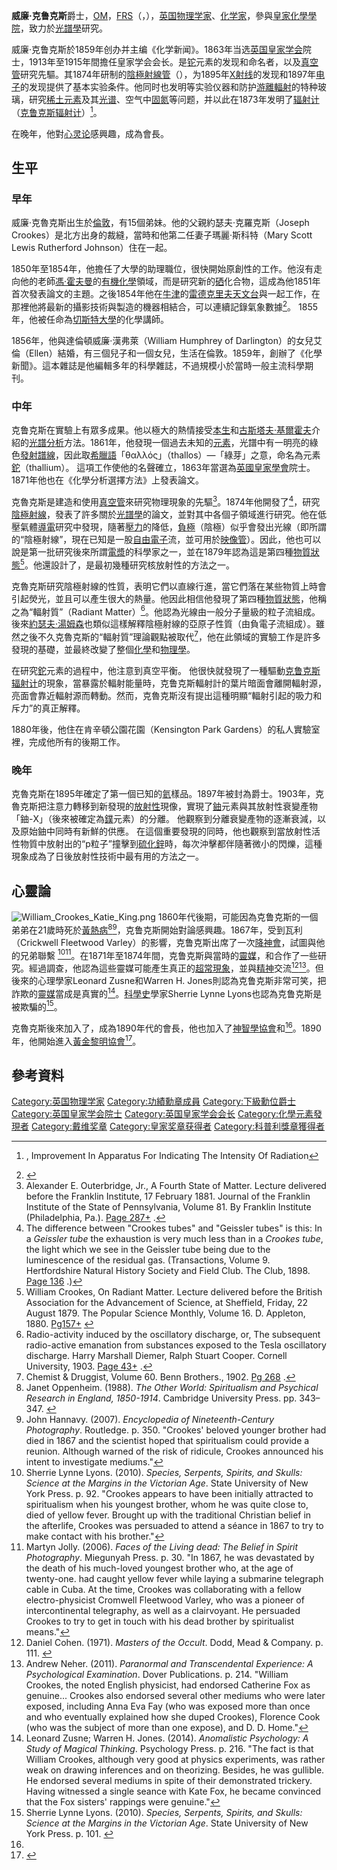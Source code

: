 {{Infobox Scientist
| name        = 威廉·克鲁克斯 爵士<br /> Sir William Crookes
| image       = Crookes William.jpg
| birth_date  = {{birth date|1832|6|17|df=y}}
| birth_place = [[英國|英國]] [[倫敦|倫敦]]
| death_date  = {{death date and age|1919|4|4|1832|6|17|df=y}}
| death_place = 英國 倫敦
| nationality = 英國
| field       = [[物理化學|物理化學]]
| known_for   = 發現[[鉈|鉈]]元素、發明[[輻射計|輻射計]]、克鲁克斯管
| awards      = [[皇家獎章|皇家獎章]]（1875年）<br>[[戴維獎章|戴維獎章]]（1888年）<br>阿爾伯特獎章（1899年）<br>[[科普利奖章|科普利奖章]]（1904年）<br>[[艾略特·克雷松獎章|艾略特·克雷松獎章]]（1912年）
}}
'''威廉·克鲁克斯'''爵士，[[功績勳章_(英國)|OM]]，[[皇家學會院士|FRS]]（{{lang-en|Sir '''William Crookes'''}}，{{bd|1832年|6月17日|1919年|4月4日|C}}），[[英国|英国]][[物理学家|物理学家]]、[[化学家|化学家]]，參與[[皇家化學學院|皇家化學學院]]，致力於[[光譜學|光譜學]]研究。

威廉·克鲁克斯於1859年创办并主编《化学新闻》。1863年当选[[英国皇家学会|英国皇家学会]]院士，1913年至1915年間擔任皇家学会会长。是[[铊|铊]]元素的发现和命名者，以及[[真空管|真空管]]研究先驅。其1874年研制的[[陰極射線管|陰極射線管]]（{{tsl|en|Crookes tube|克鲁克斯管}}），为1895年[[X射线|X射线]]的发现和1897年[[电子|电子]]的发现提供了基本实验条件。他同时也发明{{tsl|en|Spinthariscope|闪烁镜}}等实验仪器和防护[[游離輻射|游離輻射]]的特种玻璃，研究[[稀土金属|稀土元素]]及其[[光學頻譜|光谱]]、空气中[[固氮作用|固氮]]等问题，并以此在1873年发明了[[辐射计|辐射计]]（[[克鲁克斯辐射计|克鲁克斯辐射计]]）<ref>{{US Patent|182172}}, Improvement In Apparatus For Indicating The Intensity Of Radiation</ref>。

在晚年，他對[[唯灵论|心灵论]]感興趣，成為{{link-en|心靈現象研究學會| Society for Psychical Research}}會長。

==生平==
===早年===
威廉·克魯克斯出生於[[倫敦|倫敦]]，有15個弟妹。他的父親約瑟夫·克羅克斯（Joseph Crookes）是北方出身的裁縫，當時和他第二任妻子瑪麗·斯科特（Mary Scott Lewis Rutherford Johnson）住在一起。

1850年至1854年，他擔任了大學的助理職位，很快開始原創性的工作。他沒有走向他的老師[[奧古斯特·威廉·馮·霍夫曼|馮·霍夫曼]]的[[有機化學|有機化學]]領域，而是研究新的[[硒|硒]]化合物，這成為他1851年首次發表論文的主題。之後1854年他在[[牛津|牛津]]的[[雷德克里夫天文台|雷德克里夫天文台]]與{{link-en|曼努埃爾·約翰遜|Manuel John Johnson}}一起工作，在那裡他將最新的{{link-en|蠟紙|Wax paper}}攝影技術與{{link-en|弗朗西斯·羅納茲|Francis Ronalds}}製造的機器相結合，可以連續記錄氣象數據<ref>{{Cite book|title=Sir Francis Ronalds: Father of the Electric Telegraph|last=Ronalds|first=B.F.|publisher=Imperial College Press|year=2016|isbn=978-1-78326-917-4|location=London|pages=}}</ref>。 1855年，他被任命為[[切斯特大學|切斯特大學]]的化學講師。

1856年，他與達倫頓威廉·漢弗萊（William Humphrey of Darlington）的女兒艾倫（Ellen）結婚，有三個兒子和一個女兒，生活在倫敦。1859年，創辦了《化學新聞》。這本雜誌是他編輯多年的科學雜誌，不過規模小於當時一般主流科學期刊。

===中年===
克鲁克斯在實驗上有眾多成果。他以極大的熱情接受[[本生|本生]]和[[古斯塔夫·基爾霍夫|古斯塔夫·基爾霍夫]]介紹的[[光譜分析|光譜分析]]方法。1861年，他發現一個過去未知的[[元素|元素]]，光譜中有一明亮的綠色[[發射光譜|發射譜線]]，因此取[[希臘語|希臘語]]「θαλλός」（thallos）—「綠芽」之意，命名為元素[[鉈|鉈]]（thallium）。 這項工作使他的名聲確立，1863年當選為[[英國皇家學會|英國皇家學會]]院士。1871年他也在《化學分析選擇方法》上發表論文。

克魯克斯是建造和使用[[真空管|真空管]]來研究物理現象的先驅<ref>Alexander E. Outerbridge, Jr., A Fourth State of Matter. Lecture delivered before the Franklin Institute, 17 February 1881. Journal of the Franklin Institute of the State of Pennsylvania, Volume 81. By Franklin Institute (Philadelphia, Pa.). [https://books.google.com/books?id=2QFAAAAAYAAJ&pg=PA287 Page 287+] {{Wayback|url=https://books.google.com/books?id=2QFAAAAAYAAJ&pg=PA287 |date=20200811102908 }}.</ref>。1874年他開發了{{tsl|en|Crookes tube|克鲁克斯管}}<ref>The difference between "Crookes tubes" and "Geissler tubes" is this: In a ''Geissler tube'' the exhaustion is very much less than in a ''Crookes tube'', the light which we see in the Geissler tube being due to the luminescence of the residual gas. (Transactions, Volume 9. Hertfordshire Natural History Society and Field Club. The Club, 1898. [https://books.google.com/books?id=cKoUAAAAYAAJ&pg=PA136 Page 136] {{Wayback|url=https://books.google.com/books?id=cKoUAAAAYAAJ&pg=PA136 |date=20200811103051 }}.)</ref>，研究[[陰極射線|陰極射線]]，發表了許多關於[[光譜學|光譜學]]的論文，並對其中各個子領域進行研究。他在低壓氣體[[導電|導電]]研究中發現，隨著[[壓力|壓力]]的降低，[[負極|負極]]（陰極）似乎會發出光線（即所謂的“陰極射線”，現在已知是一股[[自由電子|自由電子]]流，並可用於[[陰極射線管|映像管]]）。因此，他也可以說是第一批研究後來所謂[[電漿|電漿]]的科學家之一，並在1879年認為這是第四種[[物質狀態|物質狀態]]<ref>William Crookes, On Radiant Matter. Lecture delivered before the British Association for the Advancement of Science, at Sheffield, Friday, 22 August 1879. The Popular Science Monthly, Volume 16. D. Appleton, 1880. [https://books.google.com/books?id=JM8WAQAAIAAJ&pg=PA157 Pg157+] {{Wayback|url=https://books.google.com/books?id=JM8WAQAAIAAJ&pg=PA157 |date=20200811102950 }}</ref>。他還設計了{{link-en|閃爍鏡|spinthariscope}}，是最初幾種研究核放射性的方法之一。

克魯克斯研究陰極射線的性質，表明它們以直線行進，當它們落在某些物質上時會引起熒光，並且可以產生很大的熱量。他因此相信他發現了第四種[[物質狀態|物質狀態]]，他稱之為“輻射質”（Radiant Matter）<ref>Radio-activity induced by the oscillatory discharge, or, The subsequent radio-active emanation from substances exposed to the Tesla oscillatory discharge. Harry Marshall Diemer, Ralph Stuart Cooper. Cornell University, 1903. [https://books.google.com/books?id=EEpUAAAAYAAJ&pg=PA43 Page 43+] {{Wayback|url=https://books.google.com/books?id=EEpUAAAAYAAJ&pg=PA43 |date=20200811102925 }}.</ref>。他認為光線由一般分子量級的粒子流組成。後來[[約瑟夫·湯姆森|約瑟夫·湯姆森]]也類似這樣解釋陰極射線的亞原子性質（由負電子流組成）。雖然之後不久克魯克斯的“輻射質”理論觀點被取代<ref>Chemist & Druggist, Volume 60. Benn Brothers., 1902. [https://books.google.com/books?id=uKQhAQAAMAAJ&pg=PA268 Pg 268] {{Wayback|url=https://books.google.com/books?id=uKQhAQAAMAAJ&pg=PA268 |date=20200811103918 }}.</ref>，他在此領域的實驗工作是許多發現的基礎，並最終改變了整個[[化學|化學]]和[[物理學|物理學]]。

在研究[[鉈|鉈]]元素的過程中，他注意到真空平衡。 他很快就發現了一種驅動[[克鲁克斯辐射计|克鲁克斯辐射计]]的現象，當暴露於輻射能量時，克鲁克斯輻射計的葉片暗面會離開輻射源，亮面會靠近輻射源而轉動。然而，克魯克斯沒有提出這種明顯“輻射引起的吸力和斥力”的真正解釋。

1880年後，他住在肯辛頓公園花園（Kensington Park Gardens）的私人實驗室裡，完成他所有的後期工作。

===晚年===
克魯克斯在1895年確定了第一個已知的[[氦|氦]]樣品。1897年被封為爵士。1903年，克魯克斯把注意力轉移到新發現的[[放射性|放射性]]現像，實現了[[鈾|鈾]]元素與其放射性衰變產物「鈾-X」（後來被確定為[[鏷|鏷]]元素）的分離。 他觀察到分離衰變產物的逐漸衰減，以及原始鈾中同時有新鮮的供應。 在這個重要發現的同時，他也觀察到當放射性活性物質中放射出的“p粒子”撞擊到[[硫化鋅|硫化鋅]]時，每次沖擊都伴隨著微小的閃爍，這種現象成為了日後放射性技術中最有用的方法之一。

==心靈論==
[[File:William_Crookes_Katie_King.png|thumb]]
1860年代後期，可能因為克鲁克斯的一個弟弟在21歲時死於[[黃熱病|黃熱病]]<ref name="Oppenheim 1988">Janet Oppenheim. (1988). ''The Other World: Spiritualism and Psychical Research in England, 1850-1914''. Cambridge University Press. pp. 343–347. {{ISBN|978-0521265058}}</ref><ref>John Hannavy. (2007). ''Encyclopedia of Nineteenth-Century Photography''. Routledge. p. 350. {{ISBN|978-0415972352}} "Crookes' beloved younger brother had died in 1867 and the scientist hoped that spiritualism could provide a reunion. Although warned of the risk of ridicule, Crookes announced his intent to investigate mediums."</ref>，克鲁克斯開始對{{link-en|心靈論|Spiritualism}}論感興趣。1867年，受到瓦利（Crickwell Fleetwood Varley）的影響，克鲁克斯出席了一次[[降神會|降神會]]，試圖與他的兄弟聯繫 <ref>Sherrie Lynne Lyons. (2010). ''Species, Serpents, Spirits, and Skulls: Science at the Margins in the Victorian Age''. State University of New York Press. p. 92. {{ISBN|978-1438427980}} "Crookes appears to have been initially attracted to spiritualism when his youngest brother, whom he was quite close to, died of yellow fever. Brought up with the traditional Christian belief in the afterlife, Crookes was persuaded to attend a séance in 1867 to try to make contact with his brother."</ref><ref>Martyn Jolly. (2006). ''Faces of the Living dead: The Belief in Spirit Photography''. Miegunyah Press. p. 30. {{ISBN|978-0712348997}} "In 1867, he was devastated by the death of his much-loved youngest brother who, at the age of twenty-one. had caught yellow fever while laying a submarine telegraph cable in Cuba. At the time, Crookes was collaborating with a fellow electro-physicist Cromwell Fleetwood Varley, who was a pioneer of intercontinental telegraphy, as well as a clairvoyant. He persuaded Crookes to try to get in touch with his dead brother by spiritualist means."</ref>。在1871年至1874年間，克鲁克斯與當時的[[靈媒|靈媒]]{{link-en|凱特·福克斯|Kate Fox}}，{{link-en|佛羅倫斯·庫克|Florence Cook}}和{{link-en|丹尼爾·東拉斯·亨姆|Daniel Dunglas Home}}合作了一些研究。經過調查，他認為這些靈媒可能產生真正的[[超常現象|超常現象]]，並與[[精神|精神]]交流<ref>Daniel Cohen. (1971). ''Masters of the Occult''. Dodd, Mead & Company. p. 111. {{ISBN|978-0396064077}}</ref><ref>Andrew Neher. (2011). ''Paranormal and Transcendental Experience: A Psychological Examination''. Dover Publications. p. 214. {{ISBN|978-0486261676}} "William Crookes, the noted English physicist, had endorsed Catherine Fox as genuine... Crookes also endorsed several other mediums who were later exposed, including Anna Eva Fay (who was exposed more than once and who eventually explained how she duped Crookes), Florence Cook (who was the subject of more than one expose), and D. D. Home."</ref>。但後來的心理學家Leonard Zusne和Warren H. Jones則認為克鲁克斯非常可笑，把詐欺的[[靈媒|靈媒]]當成是真實的<ref>Leonard Zusne; Warren H. Jones. (2014). ''Anomalistic Psychology: A Study of Magical Thinking''. Psychology Press. p. 216. {{ISBN|978-0-805-80508-6}} "The fact is that William Crookes, although very good at physics experiments, was rather weak on drawing inferences and on theorizing. Besides, he was gullible. He endorsed several mediums in spite of their demonstrated trickery. Having witnessed a single seance with Kate Fox, he became convinced that the Fox sisters' rappings were genuine."</ref>。[[科學史|科學史]]學家Sherrie Lynne Lyons也認為克鲁克斯是被欺騙的<ref>Sherrie Lynne Lyons. (2010). ''Species, Serpents, Spirits, and Skulls: Science at the Margins in the Victorian Age''. State University of New York Press. p. 101. {{ISBN|978-1438427980}}</ref>。

克魯克斯後來加入了{{link-en|心靈現象研究學會| Society for Psychical Research}}，成為1890年代的會長，他也加入了[[神智學協會|神智學協會]]和{{link-en|靈魂俱樂部|The Ghost Club}}<ref name="Oppenheim 1988"/>。1890年，他開始進入[[黃金黎明協會|黃金黎明協會]]<ref>{{cite book |author=Alex Owen |title=The Place of Enchantment: British Occultism and the Culture of the Modern |pages=70 |year=2007 |location=Chicago |publisher=University of Chicago Press}}</ref>。

== 參考資料==
{{reflist}}
{{皇家学会会长}}
{{皇家奖章获得者}}
{{戴维奖章获得者}}
{{1901年至1950年科普利奖章获奖者}}

{{Authority control}}
{{DEFAULTSORT:Crookes, William}}
[[Category:英国物理学家|Category:英国物理学家]]
[[Category:功績勳章成員|Category:功績勳章成員]]
[[Category:下級勳位爵士|Category:下級勳位爵士]]
[[Category:英国皇家学会院士|Category:英国皇家学会院士]]
[[Category:英国皇家学会会长|Category:英国皇家学会会长]]
[[Category:化學元素發現者|Category:化學元素發現者]]
[[Category:戴维奖章|Category:戴维奖章]]
[[Category:皇家奖章获得者|Category:皇家奖章获得者]]
[[Category:科普利獎章獲得者|Category:科普利獎章獲得者]]